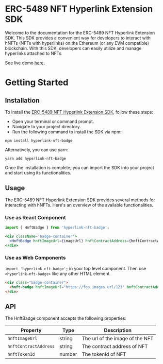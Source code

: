 <Meta title="ERC5489/Introduction" />

# ERC-5489 NFT Hyperlink Extension SDK

Welcome to the documentation for the ERC-5489 NFT Hyperlink Extension SDK.
This SDK provides a convenient way for developers to interact with hNFTs (NFTs with hyperlinks) on the Ethereum (or any EVM compatible) blockchain.
With this SDK, developers can easily utilize and manage hyperlinks attached to NFTs.

See live demo [here](https://parami-foundation.github.io/ERC-5489-SDK/?path=/story/erc5489-hnftbadge--has-ad).

# Getting Started

## Installation
To install the [ERC-5489 NFT Hyperlink Extension SDK](https://www.npmjs.com/package/hyperlink-nft-badge), follow these steps:

- Open your terminal or command prompt.
- Navigate to your project directory.
- Run the following command to install the SDK via npm:

```shell
npm install hyperlink-nft-badge
```

Alternatively, you can use yarn:

```shell
yarn add hyperlink-nft-badge
```

Once the installation is complete, you can import the SDK into your project and start using its functionalities.

## Usage
The ERC-5489 NFT Hyperlink Extension SDK provides several methods for interacting with hNFTs. Here's an overview of the available functionalities.

### Use as React Component
```jsx
import { HnftBadge } from 'hyperlink-nft-badge';

<div className='badge-container'>
  <HnftBadge hnftImageUrl={imageUrl} hnftContractAddress={hnftContractAddr} hnftTokenId={hnftTokenId}></HnftBadge>
</div>
```

### Use as Web Components
`import 'hyperlink-nft-badge';` in your top level component. Then use `<hyperlink-nft-badge>` like any other HTML element.

```html
<div class="badge-container">
  <hnft-badge hnftImageUrl="https://foo.images.url/123" hnftContractAddress="0x123abc" hnftTokenId="1"></hnft-badge>
</div>
```

## API
The HnftBadge component accepts the following properties:

| Property | Type | Description |
| -------- | ---- | ----------- |
| `hnftImageUrl` | string | The url of the image of the NFT |
| `hnftContractAddress` | string | The contract address of NFT |
| `hnftTokenId` | number | The tokenId of NFT |
